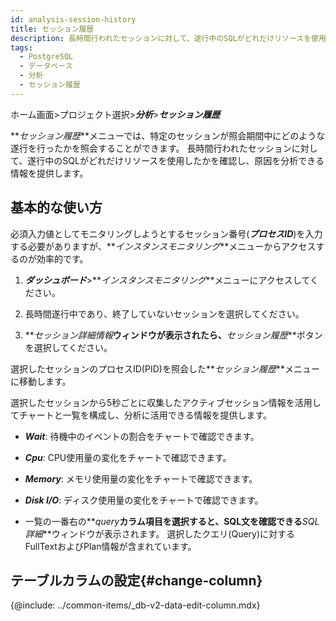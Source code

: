```yaml
---
id: analysis-session-history
title: セッション履歴
description: 長時間行われたセッションに対して、遂行中のSQLがどれだけリソースを使用したかを確認し、原因を分析することができます。
tags:
  - PostgreSQL
  - データベース
  - 分析
  - セッション履歴
---
```


ホーム画面>プロジェクト選択>**_分析_**>**_セッション履歴_**

**_セッション履歴_**メニューでは、特定のセッションが照会期間中にどのような遂行を行ったかを照会することができます。 長時間行われたセッションに対して、遂行中のSQLがどれだけリソースを使用したかを確認し、原因を分析できる情報を提供します。

## 基本的な使い方

必須入力値としてモニタリングしようとするセッション番号(**_プロセスID_**)を入力する必要がありますが、**_インスタンスモニタリング_**メニューからアクセスするのが効率的です。

1.  **_ダッシュボード_**>**_インスタンスモニタリング_**メニューにアクセスしてください。

2.  長時間遂行中であり、終了していないセッションを選択してください。

    <ImgLang img='db-session-history-01.png' desc='インスタンス' />

3.  **_セッション詳細情報_**ウィンドウが表示されたら、**_セッション履歴_**ボタンを選択してください。

    <ImgLang img='db-session-history-02.png' desc='セッション履歴' />

選択したセッションのプロセスID(PID)を照会した**_セッション履歴_**メニューに移動します。

<ImgLang img='db-session-history-03.png' desc='セッション履歴' />

選択したセッションから5秒ごとに収集したアクティブセッション情報を活用してチャートと一覧を構成し、分析に活用できる情報を提供します。 

-   **_Wait_**: 待機中のイベントの割合をチャートで確認できます。

-   **_Cpu_**: CPU使用量の変化をチャートで確認できます。

-   **_Memory_**: メモリ使用量の変化をチャートで確認できます。

-   **_Disk I/O_**: ディスク使用量の変化をチャートで確認できます。

-   一覧の一番右の**_query_**カラム項目を選択すると、SQL文を確認できる**_SQL詳細_**ウィンドウが表示されます。 選択したクエリ(Query)に対するFullTextおよびPlan情報が含まれています。

## テーブルカラムの設定{#change-column}

{@include: ../common-items/_db-v2-data-edit-column.mdx}
